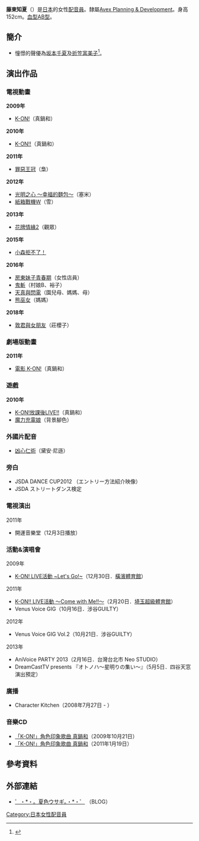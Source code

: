 {{配音員
|姓名= 藤東知夏
|圖像= 
|尺寸= 
|說明= 
|原名= 
|外文名= 藤東 知夏
|外文= ja
|暱稱= 
|國籍= 
|籍貫= 
|生年= 1985
|生月= 7
|生日= 16
|出生地= {{JPN}}[[兵庫縣|兵庫縣]][[明石市|明石市]]
|血型= [[AB型|AB型]]
|所屬= [[Avex_Planning_&_Development|Avex Planning & Development]]
|活躍年代= 2009年 - 
|出道作= 真鍋和（[[K-ON!|K-ON!]]）
|代表作= 
|module= {{Japanese|embed=yes|japanese=藤東 知夏|kana=ふじとう ちか|romaji=Fujitō Chika}}
}}
'''藤東知夏'''（{{bd||1985年7月16日||catIdx=Fujitou Chika}}）是[[日本|日本]]的女性[[配音員|配音員]]。隸屬[[Avex_Planning_&_Development|Avex Planning & Development]]。身高152cm。[[血型|血型]][[AB型|AB型]]。

== 簡介 ==
* 憧憬的聲優為[[坂本千夏|坂本千夏]]及[[折笠富美子|折笠富美子]]<ref>{{Cite web|url=http://seigura.com/senior/20131128_757.html|title=声グラ『ただいま修行中』Vol.9 藤東知夏|accessdate=2013-01-01|archive-url=https://web.archive.org/web/20131213075932/http://seigura.com/senior/20131128_757.html|archive-date=2013-12-13|dead-url=yes}}</ref>。

== 演出作品 ==
=== 電視動畫 ===
'''2009年'''
* [[K-ON!|K-ON!]]（真鍋和）
'''2010年'''
* [[K-ON!|K-ON!!]]（真鍋和）
'''2011年'''
* [[罪惡王冠|罪惡王冠]]（梟）
'''2012年'''
* [[光明之心_～幸福的麵包～|光明之心 ～幸福的麵包～]]（塞米）
* [[紙箱戰機W|紙箱戰機W]]（雪）
'''2013年'''
* [[花牌情緣|花牌情緣2]]（觀眾）
'''2015年'''
* [[小森拒不了！|小森拒不了！]]
'''2016年'''
* [[房東妹子青春期|房東妹子青春期]]（女性店員）
* [[鬼斬|鬼斬]]（村娘B、裕子）
* [[天真與閃電|天真與閃電]]（園兒母、媽媽、母）
* [[熊巫女|熊巫女]]（媽媽）
'''2018年'''
* [[敦君與女朋友|敦君與女朋友]]（莊櫻子）

=== 劇場版動畫 ===
'''2011年'''
* [[K-ON!_(電影)|電影 K-ON!]]（真鍋和）

=== 遊戲 ===
'''2010年'''
* [[K-ON!放課後LIVE!!|K-ON!放課後LIVE!!]]（真鍋和）
* [[魔力充電娘|魔力充電娘]]（背景腳色）

=== 外國片配音 ===
* [[凶心仁術|凶心仁術]]（黛安·尼遜）

=== 旁白 ===
* JSDA DANCE CUP2012 （エントリー方法紹介映像）
* JSDA ストリートダンス検定

=== 電視演出 ===
;2011年
* 開運音樂堂（12月3日播放）

=== 活動&演唱會 ===
;2009年
* [[K-ON!_LIVE活動_~Let's_Go!~|K-ON! LIVE活動 ~Let's Go!~]]（12月30日．[[橫濱體育館|橫濱體育館]]）
;2011年
* [[K-ON!!_LIVE活動_～Come_with_Me!!～|K-ON!! LIVE活動 ～Come with Me!!～]]（2月20日．[[埼玉超級體育館|埼玉超級體育館]]）
* Venus Voice GIG（10月16日．涉谷GUILTY）
;2012年
* Venus Voice GIG Vol.2（10月21日．涉谷GUILTY）
;2013年
* AniVoice PARTY 2013（2月16日．台灣台北市 Neo STUDIO）
* DreamCastTV presents 『オトノハ〜星明りの集い〜』（5月5日．四谷天窓 演出預定）
=== 廣播 ===
* Character Kitchen（2008年7月27日 - ）

=== 音樂CD ===
* [[K-ON!印象歌曲#真鍋和|「K-ON!」角色印象歌曲 真鍋和]]（2009年10月21日）
* [[K-ON!印象歌曲#真鍋和（第2期）|「K-ON!」角色印象歌曲 真鍋和]]（2011年1月19日）

== 參考資料 ==
{{reflist}}

== 外部連結 ==
* {{ja}} [http://yaplog.jp/natsuiro_usagi/ ゜・*・。夏色ウサギ。・*・゜] {{Wayback|url=http://yaplog.jp/natsuiro_usagi/ |date=20171223174703 }}（BLOG）

{{DEFAULTSORT:Fujitou Chika}}
[[Category:日本女性配音員|Category:日本女性配音員]]